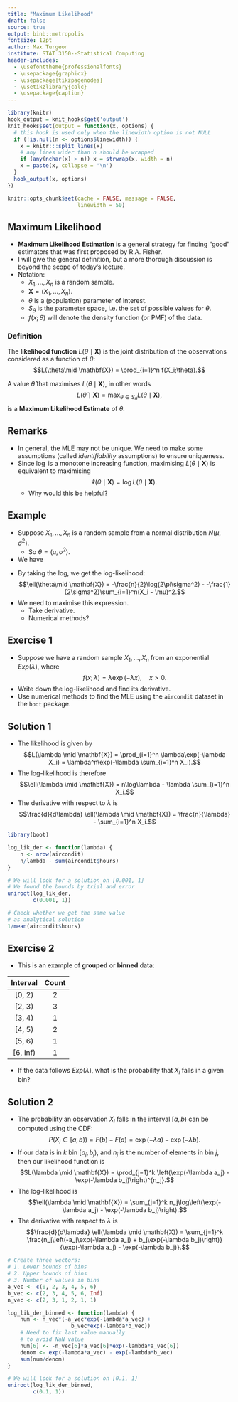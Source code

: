 ```yaml
---
title: "Maximum Likelihood"
draft: false
source: true
output: binb::metropolis
fontsize: 12pt
author: Max Turgeon
institute: STAT 3150--Statistical Computing
header-includes:
  - \usefonttheme{professionalfonts}
  - \usepackage{graphicx}
  - \usepackage{tikzpagenodes}
  - \usetikzlibrary{calc}
  - \usepackage{caption}
---
```


```r
library(knitr)
hook_output = knit_hooks$get('output')
knit_hooks$set(output = function(x, options) {
  # this hook is used only when the linewidth option is not NULL
  if (!is.null(n <- options$linewidth)) {
    x = knitr:::split_lines(x)
    # any lines wider than n should be wrapped
    if (any(nchar(x) > n)) x = strwrap(x, width = n)
    x = paste(x, collapse = '\n')
  }
  hook_output(x, options)
})

knitr::opts_chunk$set(cache = FALSE, message = FALSE,
                      linewidth = 50)
```

## Maximum Likelihood {.allowframebreaks}

  - **Maximum Likelihood Estimation** is a general strategy for finding "good" estimators that was first proposed by R.A. Fisher.
  - I will give the general definition, but a more thorough discussion is beyond the scope of today's lecture.
  - Notation:
    + $X_1, \ldots, X_n$ is a random sample.
    + $\mathbf{X} = (X_1, \ldots, X_n)$.
    + $\theta$ is a (population) parameter of interest.
    + $S_\theta$ is the parameter space, i.e. the set of possible values for $\theta$.
    + $f(x;\theta)$ will denote the density function (or PMF) of the data.

### Definition

The **likelihood function** $L(\theta\mid \mathbf{X})$ is the joint distribution of the observations considered as a function of $\theta$:
$$L(\theta\mid \mathbf{X}) = \prod_{i=1}^n f(X_i;\theta).$$

A value $\hat{\theta}$ that maximises $L(\theta\mid \mathbf{X})$, in other words
$$L(\hat{\theta}\mid \mathbf{X}) = \max_{\theta\in S_\theta} L(\theta\mid \mathbf{X}),$$
is a **Maximum Likelihood Estimate** of $\theta$.

## Remarks

  - In general, the MLE may not be unique. We need to make some assumptions (called *identifiability* assumptions) to ensure uniqueness.
  - Since $\log$ is a monotone increasing function, maximising $L(\theta\mid \mathbf{X})$ is equivalent to maximising 
  $$\ell(\theta\mid \mathbf{X}) = \log L(\theta\mid \mathbf{X}).$$
    + Why would this be helpful?
    
## Example {.allowframebreaks}

   - Suppose $X_1, \ldots, X_n$ is a random sample from a normal distribution $N(\mu, \sigma^2)$.
     + So $\theta = (\mu, \sigma^2)$.
   - We have

\begin{align*}
L(\theta\mid \mathbf{X}) &= \prod_{i=1}^n f(X_i;\theta)\\
  &= \prod_{i=1}^n \frac{1}{\sqrt{2\pi\sigma^2}}\exp\left(-\frac{1}{2\sigma^2}(X_i - \mu)^2\right)\\
  &= \frac{1}{(2\pi\sigma^2)^{n/2}}\exp\left(-\frac{1}{2\sigma^2}\sum_{i=1}^n(X_i - \mu)^2\right)
\end{align*}

  - By taking the log, we get the log-likelihood:
  $$\ell(\theta\mid \mathbf{X}) = -\frac{n}{2}\log(2\pi\sigma^2) - -\frac{1}{2\sigma^2}\sum_{i=1}^n(X_i - \mu)^2.$$
  - We need to maximise this expression. 
    + Take derivative.
    + Numerical methods?
    
## Exercise 1

  - Suppose we have a random sample $X_1, \ldots, X_n$ from an exponential $Exp(\lambda)$, where
  $$f(x;\lambda) = \lambda\exp(-\lambda x), \quad x > 0.$$
  - Write down the log-likelihood and find its derivative.
  - Use numerical methods to find the MLE using the `aircondit` dataset in the `boot` package.

## Solution 1 {.allowframebreaks}

  - The likelihood is given by
  $$L(\lambda \mid \mathbf{X}) = \prod_{i=1}^n \lambda\exp(-\lambda X_i) = \lambda^n\exp(-\lambda \sum_{i=1}^n X_i).$$
  - The log-likelihood is therefore
  $$\ell(\lambda \mid \mathbf{X}) = n\log\lambda - \lambda \sum_{i=1}^n X_i.$$
  - The derivative with respect to $\lambda$ is 
  $$\frac{d}{d\lambda} \ell(\lambda \mid \mathbf{X}) = \frac{n}{\lambda} - \sum_{i=1}^n X_i.$$
  
```r
library(boot)

log_lik_der <- function(lambda) {
    n <- nrow(aircondit)
    n/lambda - sum(aircondit$hours) 
}

# We will look for a solution on [0.001, 1]
# We found the bounds by trial and error
uniroot(log_lik_der, 
        c(0.001, 1))

# Check whether we get the same value
# as analytical solution
1/mean(aircondit$hours)
```

## Exercise 2

  - This is an example of **grouped** or **binned** data:
  
| Interval | Count |
|:--------:|:-----:|
|  [0, 2)  |   2   |
|  [2, 3)  |   3   |
|  [3, 4)  |   1   |
|  [4, 5)  |   2   |
|  [5, 6)  |   1   |
| [6, Inf) |   1   |

  - If the data follows $Exp(\lambda)$, what is the probability that $X_i$ falls in a given bin?
  
## Solution 2 {.allowframebreaks}

  - The probability an observation $X_i$ falls in the interval $[a, b)$ can be computed using the CDF:
  $$P(X_i \in [a, b)) = F(b) - F(a) = \exp(-\lambda a) - \exp(-\lambda b).$$
  - If our data is in $k$ bin $[a_j, b_j)$, and $n_j$ is the number of elements in bin $j$, then our likelihood function is 
  $$L(\lambda \mid \mathbf{X}) = \prod_{j=1}^k \left(\exp(-\lambda a_j) - \exp(-\lambda b_j)\right)^{n_j}.$$
  - The log-likelihood is 
  $$\ell(\lambda \mid \mathbf{X}) = \sum_{j=1}^k n_j\log\left(\exp(-\lambda a_j) - \exp(-\lambda b_j)\right).$$
  - The derivative with respect to $\lambda$ is
  $$\frac{d}{d\lambda} \ell(\lambda \mid \mathbf{X}) = \sum_{j=1}^k \frac{n_j\left(-a_j\exp(-\lambda a_j) + b_j\exp(-\lambda b_j)\right)}{\exp(-\lambda a_j) - \exp(-\lambda b_j)}.$$
  
```r
# Create three vectors:
# 1. Lower bounds of bins
# 2. Upper bounds of bins
# 3. Number of values in bins
a_vec <- c(0, 2, 3, 4, 5, 6)
b_vec <- c(2, 3, 4, 5, 6, Inf)
n_vec <- c(2, 3, 1, 2, 1, 1)
```


```r
log_lik_der_binned <- function(lambda) {
    num <- n_vec*(-a_vec*exp(-lambda*a_vec) +
                    b_vec*exp(-lambda*b_vec))
    # Need to fix last value manually
    # to avoid NaN value
    num[6] <- -n_vec[6]*a_vec[6]*exp(-lambda*a_vec[6])
    denom <- exp(-lambda*a_vec) - exp(-lambda*b_vec)
    sum(num/denom)
}
```


```r
# We will look for a solution on [0.1, 1]
uniroot(log_lik_der_binned, 
        c(0.1, 1))
```


<!-- ## Exercise 3 -->

<!--   - This is an example of **censored data**. -->
<!--   - Suppose some observations are censored, i.e. we observe them for a period of time without any failure occurring. -->
<!--   - Therefore, we only know that $X_i > C_i$, where $C_i$ is the end of the observation period. -->
<!--   - What is the contribution of these observations to the likelihood? -->

<!-- ## Solution 3 {.allowframebreaks} -->

<!--   - If observations $X_i$ is censored after time $C_i$, then the probability of this happening is -->
<!--   $$ P(X_i > C_i) = 1 - F(C_i) = \exp(-\lambda C_i).$$ -->
<!--   - On the other hand, if we did observe a failure, then the contribution to the likelihood is still equal to  -->
<!--   $$f(X_i;\lambda) = \lambda\exp(-\lambda X_i).$$ -->
<!--   - Overall, the likelihood is given by -->
<!--   $$L(\lambda \mid \mathbf{X}) = \prod_{i=1}^n \left(\lambda\exp(-\lambda X_i)\right)^{1 - Z_i}\exp(-\lambda C_i)^{Z_i},$$ -->
<!--   where $Z_i = 1$ if the observation was censored. -->
<!--   - The log-likelihood is -->
<!--   $$\ell(\lambda \mid \mathbf{X}) = \sum_{i=1}^n (1 - Z_i)\left(\log(\lambda) - \lambda X_i\right) - Z_i\lambda C_i.$$ -->
<!--   - The derivative with respect to $\lambda$ is -->
<!--   $$\frac{d}{d\lambda} \ell(\lambda \mid \mathbf{X}) = \sum_{i=1}^n (1 - Z_i)\left(\frac{1}{\lambda} - X_i\right) - Z_i C_i.$$ -->
<!--   - Use the dataset `aml` in the `survival` package. -->
